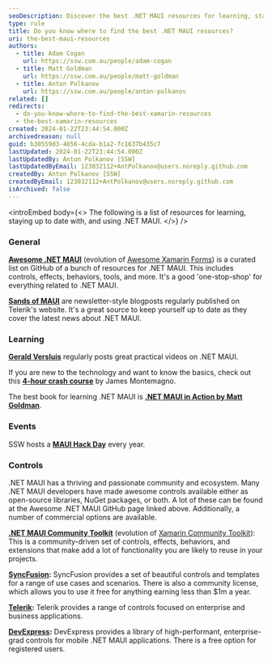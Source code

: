 ```yaml
---
seoDescription: Discover the best .NET MAUI resources for learning, staying up-to-date, and using Microsoft's cross-platform framework.
type: rule
title: Do you know where to find the best .NET MAUI resources?
uri: the-best-maui-resources
authors:
  - title: Adam Cogan
    url: https://ssw.com.au/people/adam-cogan
  - title: Matt Goldman
    url: https://ssw.com.au/people/matt-goldman
  - title: Anton Polkanov
    url: https://ssw.com.au/people/anton-polkanov
related: []
redirects:
  - do-you-know-where-to-find-the-best-xamarin-resources
  - the-best-xamarin-resources
created: 2024-01-22T23:44:54.000Z
archivedreason: null
guid: b30559d3-4656-4cda-b1a2-fc1637b435c7
lastUpdated: 2024-01-22T23:44:54.000Z
lastUpdatedBy: Anton Polkanov [SSW]
lastUpdatedByEmail: 123032112+AntPolkanov@users.noreply.github.com
createdBy: Anton Polkanov [SSW]
createdByEmail: 123032112+AntPolkanov@users.noreply.github.com
isArchived: false
---
```


<introEmbed
  body={<>
The following is a list of resources for learning, staying up to date with, and using .NET MAUI.
  </>}
/>
### General

**[Awesome .NET MAUI](https://github.com/jsuarezruiz/awesome-dotnet-maui)** (evolution of [Awesome Xamarin Forms](https://github.com/jsuarezruiz/awesome-xamarin-forms)) is a curated list on GitHub of a bunch of resources for .NET MAUI. This includes controls, effects, behaviors, tools, and more. It's a good 'one-stop-shop' for everything related to .NET MAUI.

**[Sands of MAUI](https://www.telerik.com/blogs/mobile-net-maui)** are newsletter-style blogposts regularly published on Telerik's website. It's a great source to keep yourself up to date as they cover the latest news about .NET MAUI.

### Learning

[**Gerald Versluis**](https://www.youtube.com/@jfversluis) regularly posts great practical videos on .NET MAUI.

If you are new to the technology and want to know the basics, check out this [**4-hour crash course**](https://www.youtube.com/watch?v=DuNLR_NJv8U) by James Montemagno.

The best book for learning .NET MAUI is **[.NET MAUI in Action by Matt Goldman](https://www.manning.com/books/dot-net-maui-in-action?utm_source=goforgoldman&utm_medium=affiliate&utm_campaign=book_goldman_dot_5_10_22&a_aid=goforgoldman&a_bid=38933097)**.

### Events

SSW hosts a **[MAUI Hack Day](https://mauihackday.com/)** every year.

### Controls

.NET MAUI has a thriving and passionate community and ecosystem. Many .NET MAUI developers have made awesome controls available either as open-source libraries, NuGet packages, or both. A lot of these can be found at the Awesome .NET MAUI GitHub page linked above. Additionally, a number of commercial options are available.

**[.NET MAUI Community Toolkit](https://github.com/CommunityToolkit/Maui)** (evolution of [Xamarin Community Toolkit](https://github.com/xamarin/XamarinCommunityToolkit)): This is a community-driven set of controls, effects, behaviors, and extensions that make add a lot of functionality you are likely to reuse in your projects.

**[SyncFusion](https://www.syncfusion.com/maui-controls):** SyncFusion provides a set of beautiful controls and templates for a range of use cases and scenarios. There is also a community license, which allows you to use it free for anything earning less than $1m a year.

**[Telerik](https://www.telerik.com/maui-ui):** Telerik provides a range of controls focused on enterprise and business applications.

**[DevExpress](https://www.devexpress.com/maui/):** DevExpress provides a library of high-performant, enterprise-grad controls for mobile .NET MAUI applications. There is a free option for registered users.
